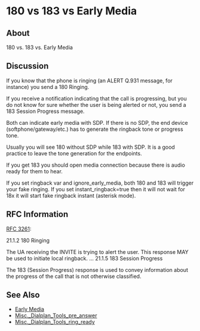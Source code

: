 
# 180 vs 183 vs Early Media 

 

## About

180 vs. 183 vs. Early Media

## Discussion

  
If you know that the phone is ringing (an ALERT Q.931 message, for instance) you send a 180 Ringing.

If you receive a notification indicating that the call is progressing, but you do not know for sure whether the user is being alerted or not, you send a 183 Session Progress message.

Both can indicate early media with SDP. If there is no SDP, the end device (softphone/gateway/etc.) has to generate the ringback tone or progress tone.

Usually you will see 180 without SDP while 183 with SDP. It is a good practice to leave the tone generation for the endpoints.

If you get 183 you should open media connection because there is audio ready for them to hear.

If you set ringback var and ignore\_early\_media, both 180 and 183 will trigger your fake ringing. If you set instant\_ringback=true then it will not wait for 18x it will start fake ringback instant (asterisk mode).

## RFC Information

[RFC 3261](https://tools.ietf.org/html/rfc3261):

21.1.2 180 Ringing

   The UA receiving the INVITE is trying to alert the user.  This
   response MAY be used to initiate local ringback.
...
21.1.5 183 Session Progress

   The 183 (Session Progress) response is used to convey information
   about the progress of the call that is not otherwise classified. 

## See Also

* [Early Media](./index.mdx#about)
* [Misc.\_Dialplan\_Tools\_pre\_answer](../../Modules/mod-dptools/6586998.mdx#about)
* [Misc.\_Dialplan\_Tools\_ring\_ready](../../Modules/mod-dptools/6586994.mdx#about)


